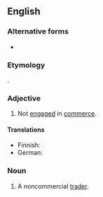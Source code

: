 {{also|non-commercial}}

==English==

===Alternative forms===
* {{l|en|non-commercial}}

===Etymology===
{{prefix|non|commercial|lang=en}}.

===Adjective===
{{en-adj|-}}

# Not [[engage]]d in [[commerce]].
#: {{ux|en|a '''noncommercial''' organization}}

====Translations====
{{trans-top|not engaged in commerce}}
* Finnish: {{t|fi|ei-kaupallinen}}
* German: {{t|de|unkommerziell}}
{{trans-mid}}
{{trans-bottom}}

===Noun===
{{en-noun}}

# {{lb|en|finance}} A noncommercial [[trader]].